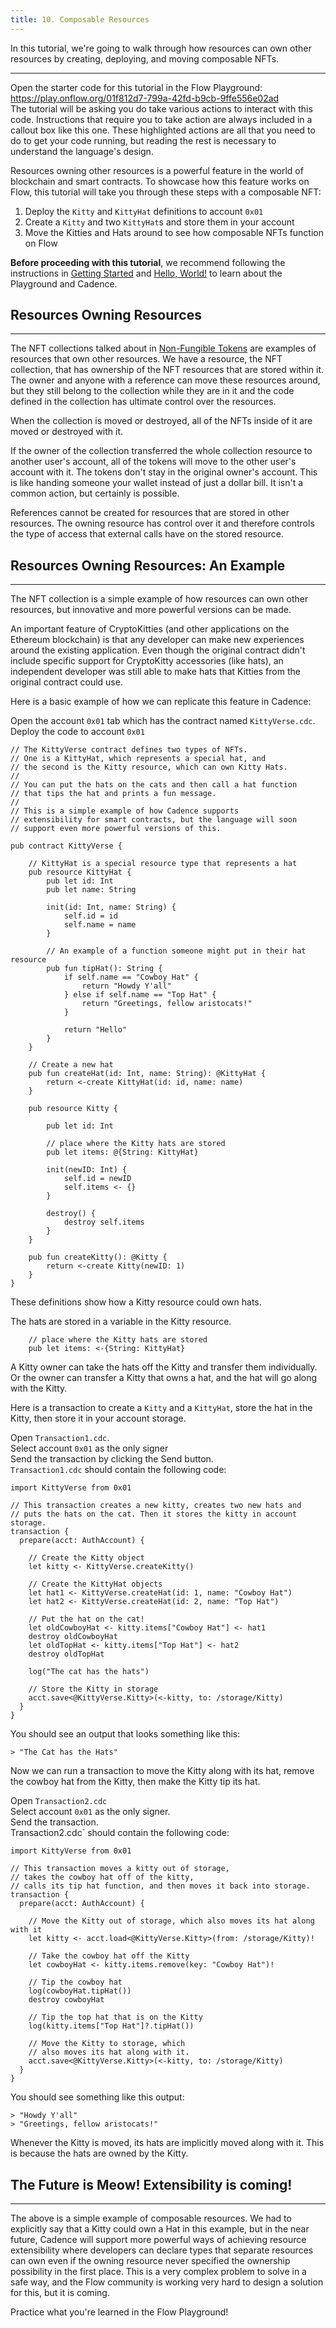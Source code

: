 ```yaml
---
title: 10. Composable Resources
---
```


In this tutorial, we're going to walk through how resources can own other resources by creating, deploying, and moving composable NFTs.

---

<Callout type="info">
  Open the starter code for this tutorial in the Flow Playground:
  <a 
    href="https://play.onflow.org/01f812d7-799a-42fd-b9cb-9ffe556e02ad"
    target="_blank"
  >
    https://play.onflow.org/01f812d7-799a-42fd-b9cb-9ffe556e02ad
  </a>
  <br/>
  The tutorial will be asking you do take various actions to interact with this code.
</Callout>

<Callout type="info">
Instructions that require you to take action are always included in a callout box like this one.
These highlighted actions are all that you need to do to get your code running,
but reading the rest is necessary to understand the language's design.
</Callout>

Resources owning other resources is a powerful feature in the world of blockchain and smart contracts.
To showcase how this feature works on Flow, this tutorial will take you through these steps with a composable NFT:

1. Deploy the `Kitty` and `KittyHat` definitions to account `0x01`
2. Create a `Kitty` and two `KittyHat`s and store them in your account
3. Move the Kitties and Hats around to see how composable NFTs function on Flow

**Before proceeding with this tutorial**, we recommend following the instructions in [Getting Started](01-first-steps)
and [Hello, World!](02-hello-world) to learn about the Playground and Cadence.


## Resources Owning Resources

---

The NFT collections talked about in [Non-Fungible Tokens](05-non-fungible-tokens-1) are examples of resources that own other resources.
We have a resource, the NFT collection, that has ownership of the NFT resources that are stored within it.
The owner and anyone with a reference can move these resources around,
but they still belong to the collection while they are in it and the code defined in the collection has ultimate control over the resources.

When the collection is moved or destroyed, all of the NFTs inside of it are moved or destroyed with it.

If the owner of the collection transferred the whole collection resource to another user's account,
all of the tokens will move to the other user's account with it. The tokens don't stay in the original owner's account.
This is like handing someone your wallet instead of just a dollar bill. It isn't a common action, but certainly is possible.

References cannot be created for resources that are stored in other resources.
The owning resource has control over it and therefore controls the type of access that external calls have on the stored resource.

## Resources Owning Resources: An Example

---

The NFT collection is a simple example of how resources can own other resources, but innovative and more powerful versions can be made.

An important feature of CryptoKitties (and other applications on the Ethereum blockchain) is that any developer can make new experiences around the existing application.
Even though the original contract didn't include specific support for CryptoKitty accessories (like hats), an independent developer was still able to make hats that Kitties from the original contract could use.

Here is a basic example of how we can replicate this feature in Cadence:

<Callout type="info">

Open the account `0x01` tab which has the contract named `KittyVerse.cdc`. Deploy the code to account `0x01`

</Callout>

```cadence:title=KittyVerse.cdc
// The KittyVerse contract defines two types of NFTs.
// One is a KittyHat, which represents a special hat, and
// the second is the Kitty resource, which can own Kitty Hats.
//
// You can put the hats on the cats and then call a hat function
// that tips the hat and prints a fun message.
//
// This is a simple example of how Cadence supports
// extensibility for smart contracts, but the language will soon
// support even more powerful versions of this.

pub contract KittyVerse {

    // KittyHat is a special resource type that represents a hat
    pub resource KittyHat {
        pub let id: Int
        pub let name: String

        init(id: Int, name: String) {
            self.id = id
            self.name = name
        }

        // An example of a function someone might put in their hat resource
        pub fun tipHat(): String {
            if self.name == "Cowboy Hat" {
                return "Howdy Y'all"
            } else if self.name == "Top Hat" {
                return "Greetings, fellow aristocats!"
            }

            return "Hello"
        }
    }

    // Create a new hat
    pub fun createHat(id: Int, name: String): @KittyHat {
        return <-create KittyHat(id: id, name: name)
    }

    pub resource Kitty {

        pub let id: Int

        // place where the Kitty hats are stored
        pub let items: @{String: KittyHat}

        init(newID: Int) {
            self.id = newID
            self.items <- {}
        }

        destroy() {
            destroy self.items
        }
    }

    pub fun createKitty(): @Kitty {
        return <-create Kitty(newID: 1)
    }
}
```

These definitions show how a Kitty resource could own hats.

The hats are stored in a variable in the Kitty resource.

```cadence
    // place where the Kitty hats are stored
    pub let items: <-{String: KittyHat}
```

A Kitty owner can take the hats off the Kitty and transfer them individually. Or the owner can transfer a Kitty that owns a hat, and the hat will go along with the Kitty.

Here is a transaction to create a `Kitty` and a `KittyHat`, store the hat in the Kitty, then store it in your account storage.

<Callout type="info">

Open `Transaction1.cdc`. <br/>
Select account `0x01` as the only signer<br/>
Send the transaction by clicking the Send button. <br/>
`Transaction1.cdc` should contain the following code:

</Callout>

```cadence:title=Transaction1.cdc
import KittyVerse from 0x01

// This transaction creates a new kitty, creates two new hats and
// puts the hats on the cat. Then it stores the kitty in account storage.
transaction {
  prepare(acct: AuthAccount) {

    // Create the Kitty object
    let kitty <- KittyVerse.createKitty()

    // Create the KittyHat objects
    let hat1 <- KittyVerse.createHat(id: 1, name: "Cowboy Hat")
    let hat2 <- KittyVerse.createHat(id: 2, name: "Top Hat")

    // Put the hat on the cat!
    let oldCowboyHat <- kitty.items["Cowboy Hat"] <- hat1
    destroy oldCowboyHat
    let oldTopHat <- kitty.items["Top Hat"] <- hat2
    destroy oldTopHat

    log("The cat has the hats")

    // Store the Kitty in storage
    acct.save<@KittyVerse.Kitty>(<-kitty, to: /storage/Kitty)
  }
}
```

You should see an output that looks something like this:

```
> "The Cat has the Hats"
```

Now we can run a transaction to move the Kitty along with its hat, remove the cowboy hat from the Kitty, then make the Kitty tip its hat.

<Callout type="info">

Open `Transaction2.cdc`<br/>
Select account `0x01` as the only signer.<br/>
Send the transaction.<br/>
Transaction2.cdc` should contain the following code:

</Callout>

```cadence:title=Transaction2.cdc
import KittyVerse from 0x01

// This transaction moves a kitty out of storage,
// takes the cowboy hat off of the kitty,
// calls its tip hat function, and then moves it back into storage.
transaction {
  prepare(acct: AuthAccount) {

    // Move the Kitty out of storage, which also moves its hat along with it
    let kitty <- acct.load<@KittyVerse.Kitty>(from: /storage/Kitty)!

    // Take the cowboy hat off the Kitty
    let cowboyHat <- kitty.items.remove(key: "Cowboy Hat")!

    // Tip the cowboy hat
    log(cowboyHat.tipHat())
    destroy cowboyHat

    // Tip the top hat that is on the Kitty
    log(kitty.items["Top Hat"]?.tipHat())

    // Move the Kitty to storage, which
    // also moves its hat along with it.
    acct.save<@KittyVerse.Kitty>(<-kitty, to: /storage/Kitty)
  }
}
```

You should see something like this output:

```
> "Howdy Y'all"
> "Greetings, fellow aristocats!"
```

Whenever the Kitty is moved, its hats are implicitly moved along with it. This is because the hats are owned by the Kitty.

## The Future is Meow! Extensibility is coming!

---

The above is a simple example of composable resources. We had to explicitly say that a Kitty could own a Hat in this example, but in the near future, Cadence will support more powerful ways of achieving resource extensibility where developers can declare types that separate resources can own even if the owning resource never specified the ownership possibility in the first place. This is a very complex problem to solve in a safe way, and the Flow community is working very hard to design a solution for this, but it is coming.

Practice what you're learned in the Flow Playground!

